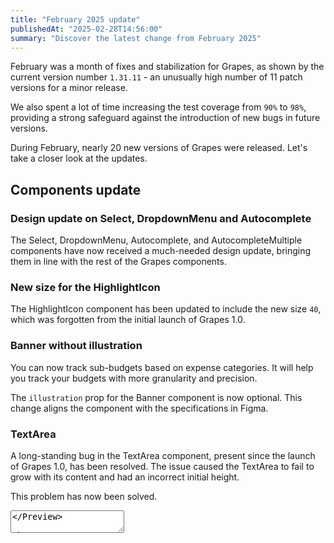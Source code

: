```yaml
---
title: "February 2025 update"
publishedAt: "2025-02-28T14:56:00"
summary: "Discover the latest change from February 2025"
---
```




February was a month of fixes and stabilization for Grapes, as shown by the current version number `1.31.11` - an unusually high number of 11 patch versions for a minor release.

We also spent a lot of time increasing the test coverage from `90%` to `98%`, providing a strong safeguard against the introduction of new bugs in future versions.

During February, nearly 20 new versions of Grapes were released. Let's take a closer look at the updates.

## Components update

### Design update on Select, DropdownMenu and Autocomplete

<Preview>
  <DemoSelect />
</Preview>

The Select, DropdownMenu, Autocomplete, and AutocompleteMultiple components have now received a much-needed design update, bringing them in line with the rest of the Grapes components.

### New size for the HighlightIcon

<Preview>
  <HighlightIcon name="circle-information" size={24} variant="info" />
  <HighlightIcon name="circle-information" size={32} variant="info" />
  <HighlightIcon name="circle-information" size={40} variant="info" />
  <HighlightIcon name="circle-information" size={56} variant="info" />
</Preview>

The HighlightIcon component has been updated to include the new size `40`, which was forgotten from the initial launch of Grapes 1.0.

### Banner without illustration

<Preview>
  <Banner
    variant="neutral"
    actionText="Set up sub-budgets"
    title="Neutral variant"
  >
    You can now track sub-budgets based on expense categories. It will help you
    track your budgets with more granularity and precision.
  </Banner>
</Preview>

The `illustration` prop for the Banner component is now optional. This change aligns the component with the specifications in Figma.

### TextArea

A long-standing bug in the TextArea component, present since the launch of Grapes 1.0, has been resolved.
The issue caused the TextArea to fail to grow with its content and had an incorrect initial height.

This problem has now been solved.

<Preview>
  <TextArea className="w-[360px]" placeholder="Describe your expense" />
</Preview>

### Accordion

The accordion gets a new prop called `onToggle`. This prop allows you to retrieve the state of the Accordion and also provides the option to convert it into a controlled component.

<Preview>
  <DemoControlledState />
</Preview>

[Discover the onToggle prop](/docs/components/accordion#controlled-state)

### noAnimation prop

Following the rework of the Collapse component, which serves as the foundation for components like Accordion, FooterSummary for Panel, and CollapsibleList, we got many feedback regarding overflow issues.

As a temporary solution, a new prop called `noAnimation` has been added to the affected components. This prop disables the animation of the underlying Collapse component, effectively resolving the overflow issue

#### Learn more about this issue

The Collapse component displays a summary that expands to show more details when clicked, with a smooth animation.
Initially, this component relied on an external library called react-animate-height, which seems no longer maintained ([last commit 2 years ago](https://github.com/Stanko/react-animate-height)).
On the other side, the web platform evolved a lot and made it possible to achieve this animation without external libraries.
Specifically, it's now [possible to animate to a height auto](https://developer.chrome.com/docs/css-ui/animate-to-height-auto) and [style the element `<details>`](https://developer.chrome.com/blog/styling-details), making it easy to create a beautiful animation using just `<details>` and `<summary>` elements and some CSS.

However, this new way to animate elements only works on Chrome >= 131. Other browsers don't have the animation, only the behavior to hide/show content.

This is only temporary though. Interop (an ongoing effort to make the web more interoperable in key areas, prioritized by user and web developer needs) has chosen to work on the `<details>` elements for [2025](https://wpt.fyi/interop-2025), so it's just a matter of time/month before every browser supports these new features, and every user can see the animation we built.

Now, back to the issue. For this new animation to work properly, we need to use an overflow. It means that no content can overflow our Collapse component. This causes an issue with the DropdownMenu, which needs to overflow its parent to function correctly.
As this only affects users with the latest version of Chrome, a solution is to leverage modern way to position a floating elements: [Anchor API](https://developer.chrome.com/blog/anchor-positioning-api).

However, introducing this API would require maintaining two separate mechanisms for placing elements: one for older browsers and one for modern browsers. This would increase maintenance and debugging time.
Therefore, I prefer to wait a bit before introducing it. Anchor API is also part of Interop 2025, so it's likely that every browser will support it before the end of 2025.
